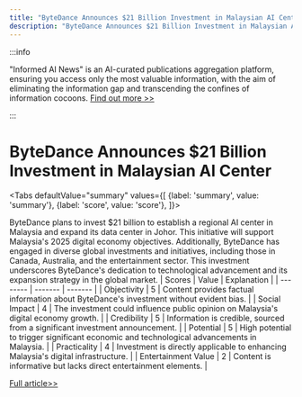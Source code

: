 ```yaml
---
title: "ByteDance Announces $21 Billion Investment in Malaysian AI Center"
description: "ByteDance Announces $21 Billion Investment in Malaysian AI Center"
---
```



:::info

"Informed AI News" is an AI-curated publications aggregation platform, ensuring you access only the most valuable information, with the aim of eliminating the information gap and transcending the confines of information cocoons.  [Find out more >>](/docs/guides)

:::

# ByteDance Announces $21 Billion Investment in Malaysian AI Center


<Tabs
	defaultValue="summary"
	values={[
	{label: 'summary', value: 'summary'},
	{label: 'score', value: 'score'},
]}>
<TabItem value="summary">


ByteDance plans to invest $21 billion to establish a regional AI center in Malaysia and expand its data center in Johor. This initiative will support Malaysia's 2025 digital economy objectives. Additionally, ByteDance has engaged in diverse global investments and initiatives, including those in Canada, Australia, and the entertainment sector. This investment underscores ByteDance's dedication to technological advancement and its expansion strategy in the global market.
</TabItem>
<TabItem value="score">
	| Scores     | Value   | Explanation |
	| -------- | ------- | ------- |
	| Objectivity  | 5    | Content provides factual information about ByteDance's investment without evident bias.    |
	| Social Impact | 4     | The investment could influence public opinion on Malaysia's digital economy growth.    |
	| Credibility    | 5    | Information is credible, sourced from a significant investment announcement.    |
	| Potential    | 5    | High potential to trigger significant economic and technological advancements in Malaysia.    |
	| Practicality    | 4    | Investment is directly applicable to enhancing Malaysia's digital infrastructure.    |
	| Entertainment Value    | 2    | Content is informative but lacks direct entertainment elements.    |
</TabItem>
</Tabs>

[Full article>>](https://readhub.cn/topic/8aECs2AMqyG)
